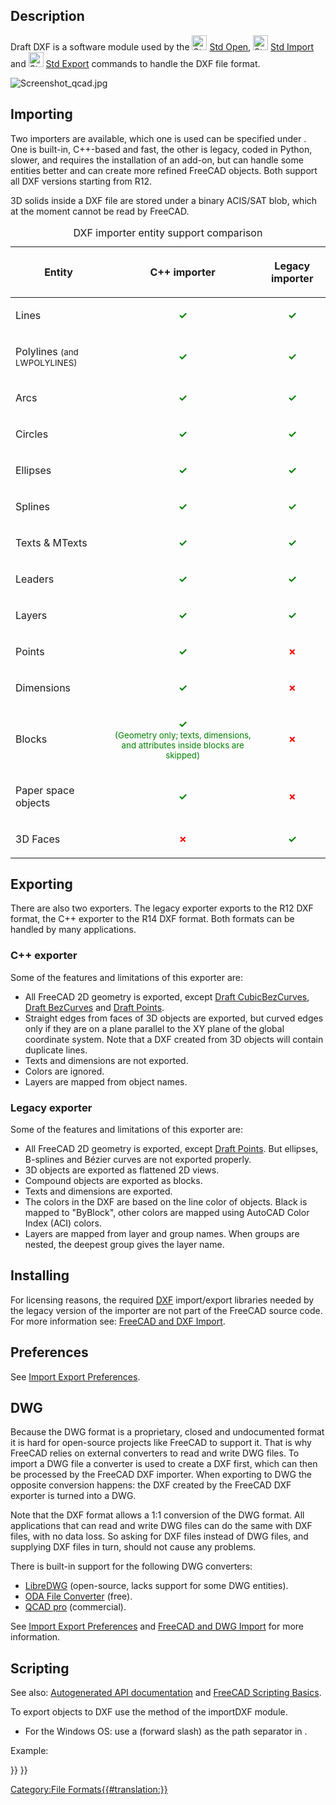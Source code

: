 <languages/>
<translate>

<!--T:22-->
{{Docnav
|[[Draft_Preferences|Preferences]]
|[[Draft_SVG|Scalable Vector Graphics .SVG]]
|[[Draft_Module|Draft]]
|IconL=
|IconR=
|IconC=Workbench_Draft.svg
}}

</translate>
{{TOCright}}
<translate>

==Description== <!--T:14-->

<!--T:15-->
Draft DXF is a software module used by the [[File:Std_Open.svg|24px]] [[Std_Open|Std Open]], [[File:Std_Import.svg|24px]] [[Std_Import|Std Import]] and [[File:Std_Export.svg|24px]] [[Std_Export|Std Export]] commands to handle the DXF file format.

</translate>
[[Image:Screenshot qcad.jpg]]
<translate>
<!--T:16-->
{{Caption|Qcad drawing exported to DXF, which is subsequently opened in FreeCAD}}

==Importing== <!--T:2-->

<!--T:27-->
Two importers are available, which one is used can be specified under {{MenuCommand|Edit → Preferences... → Import-Export → DXF}}. One is built-in, C++-based and fast, the other is legacy, coded in Python, slower, and requires the installation of an add-on, but can handle some entities better and can create more refined FreeCAD objects. Both support all DXF versions starting from R12.

<!--T:30-->
3D solids inside a DXF file are stored under a binary ACIS/SAT blob, which at the moment cannot be read by FreeCAD.


<!--T:44-->
{| class="wikitable" style="text-align:left;"
|+ DXF importer entity support comparison
|-
! Entity
! C++ importer
! Legacy importer
|-
| Lines
| style="text-align:center; color:green;" | '''✓'''
| style="text-align:center; color:green;" | '''✓'''
|-
| Polylines <small>(and LWPOLYLINES)</small>
| style="text-align:center; color:green;" | '''✓'''
| style="text-align:center; color:green;" | '''✓'''
|-
| Arcs
| style="text-align:center; color:green;" | '''✓'''
| style="text-align:center; color:green;" | '''✓'''
|-
| Circles
| style="text-align:center; color:green;" | '''✓'''
| style="text-align:center; color:green;" | '''✓'''
|-
| Ellipses
| style="text-align:center; color:green;" | '''✓'''
| style="text-align:center; color:green;" | '''✓'''
|-
| Splines
| style="text-align:center; color:green;" | '''✓'''
| style="text-align:center; color:green;" | '''✓'''
|-
| Texts & MTexts
| style="text-align:center; color:green;" | '''✓'''
| style="text-align:center; color:green;" | '''✓'''
|-
| Leaders
| style="text-align:center; color:green;" | '''✓'''
| style="text-align:center; color:green;" | '''✓'''
|-
| Layers
| style="text-align:center; color:green;" | '''✓'''
| style="text-align:center; color:green;" | '''✓'''
|-
| Points
| style="text-align:center; color:green;" | '''✓'''
| style="text-align:center; color:red;" | '''✗'''
|-
| Dimensions
| style="text-align:center; color:green;" | '''✓'''
| style="text-align:center; color:red;" | '''✗'''
|-
| Blocks
| style="text-align:center; color:green;" | '''✓''' <br><small>(Geometry only; texts, dimensions, and attributes inside blocks are skipped)</small>
| style="text-align:center; color:red;" | '''✗'''
|-
| Paper space objects
| style="text-align:center; color:green;" | '''✓'''
| style="text-align:center; color:red;" | '''✗'''
|-
| 3D Faces
| style="text-align:center; color:red;" | '''✗'''
| style="text-align:center; color:green;" | '''✓'''
|}

==Exporting== <!--T:4-->

<!--T:28-->
There are also two exporters. The legacy exporter exports to the R12 DXF format, the C++ exporter to the R14 DXF format. Both formats can be handled by many applications.

===C++ exporter=== <!--T:34-->

<!--T:35-->
Some of the features and limitations of this exporter are:
* All FreeCAD 2D geometry is exported, except [[Draft_CubicBezCurve|Draft CubicBezCurves]], [[Draft_BezCurve|Draft BezCurves]] and [[Draft_Point|Draft Points]].
* Straight edges from faces of 3D objects are exported, but curved edges only if they are on a plane parallel to the XY plane of the global coordinate system. Note that a DXF created from 3D objects will contain duplicate lines.
* Texts and dimensions are not exported.
* Colors are ignored.
* Layers are mapped from object names.

===Legacy exporter=== <!--T:36-->

<!--T:29-->
Some of the features and limitations of this exporter are:
* All FreeCAD 2D geometry is exported, except [[Draft_Point|Draft Points]]. But ellipses, B-splines and Bézier curves are not exported properly.
* 3D objects are exported as flattened 2D views.
* Compound objects are exported as blocks.
* Texts and dimensions are exported.
* The colors in the DXF are based on the line color of objects. Black is mapped to "ByBlock", other colors are mapped using AutoCAD Color Index (ACI) colors.
* Layers are mapped from layer and group names. When groups are nested, the deepest group gives the layer name.

==Installing== <!--T:8-->

<!--T:9-->
For licensing reasons, the required [[DXF|DXF]] import/export libraries needed by the legacy version of the importer are not part of the FreeCAD source code.
For more information see: [[FreeCAD_and_DXF_Import|FreeCAD and DXF Import]].

==Preferences== <!--T:26--> 

<!--T:5-->
See [[Import_Export_Preferences|Import Export Preferences]].

== DWG == <!--T:39-->

<!--T:40-->
Because the DWG format is a proprietary, closed and undocumented format it is hard for open-source projects like FreeCAD to support it. That is why FreeCAD relies on external converters to read and write DWG files. To import a DWG file a converter is used to create a DXF first, which can then be processed by the FreeCAD DXF importer. When exporting to DWG the opposite conversion happens: the DXF created by the FreeCAD DXF exporter is turned into a DWG.

<!--T:41-->
Note that the DXF format allows a 1:1 conversion of the DWG format. All applications that can read and write DWG files can do the same with DXF files, with no data loss. So asking for DXF files instead of DWG files, and supplying DXF files in turn, should not cause any problems.

<!--T:42-->
There is built-in support for the following DWG converters:
* [https://www.gnu.org/software/libredwg LibreDWG] (open-source, lacks support for some DWG entities).
* [https://www.opendesign.com/guestfiles/oda_file_converter ODA File Converter] (free).
* [https://qcad.org/en/qcad-command-line-tools#dwg2dwg QCAD pro] (commercial).

<!--T:43-->
See [[Import_Export_Preferences#DWG|Import Export Preferences]] and [[FreeCAD_and_DWG_Import|FreeCAD and DWG Import]] for more information.

==Scripting== <!--T:37-->

<!--T:19-->
See also: [https://freecad.github.io/SourceDoc/ Autogenerated API documentation] and [[FreeCAD Scripting Basics|FreeCAD Scripting Basics]].

<!--T:20-->
To export objects to DXF use the {{incode|export}} method of the importDXF module.

</translate>
{{Code|code=
importDXF.export(objectslist, filename, nospline=False, lwPoly=False)
}}
<translate>

<!--T:38-->
* For the Windows OS: use a {{FileName|/}} (forward slash) as the path separator in {{Incode|filename}}.

<!--T:21-->
Example:

</translate>
{{Code|code=
import FreeCAD as App
import Draft
import importDXF

doc = App.newDocument()

polygon1 = Draft.make_polygon(3, radius=500)
polygon2 = Draft.make_polygon(5, radius=1500)

doc.recompute()

objects = [polygon1, polygon2]
importDXF.export(objects, "/home/user/Pictures/myfile.dxf")
}}
<translate>


<!--T:6-->
{{Docnav
|[[Draft_Preferences|Preferences]]
|[[Draft_SVG|Scalable Vector Graphics .SVG]]
|[[Draft_Module|Draft]]
|IconL=
|IconR=
|IconC=Workbench_Draft.svg
}}

</translate>
{{Draft Tools navi{{#translation:}}}}
{{Userdocnavi{{#translation:}}}}
[[Category:File Formats{{#translation:}}]]